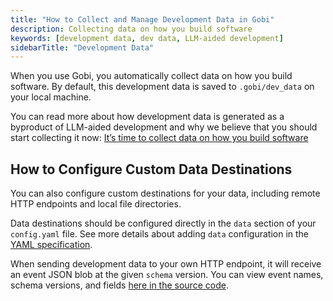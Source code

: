```yaml
---
title: "How to Collect and Manage Development Data in Gobi"
description: Collecting data on how you build software
keywords: [development data, dev data, LLM-aided development]
sidebarTitle: "Development Data"
---
```


When you use Gobi, you automatically collect data on how you build software. By default, this development data is saved to `.gobi/dev_data` on your local machine.

You can read more about how development data is generated as a byproduct of LLM-aided development and why we believe that you should start collecting it now: [It’s time to collect data on how you build software](https://blog.gourmand.dev/its-time-to-collect-data-on-how-you-build-software)

## How to Configure Custom Data Destinations

You can also configure custom destinations for your data, including remote HTTP endpoints and local file directories.

Data destinations should be configured directly in the `data` section of your `config.yaml` file. See more details about adding `data` configuration in the [YAML specification](/reference#data).

When sending development data to your own HTTP endpoint, it will receive an event JSON blob at the given `schema` version. You can view event names, schema versions, and fields [here in the source code](https://github.com/gourmand/gobi/tree/main/packages/config-yaml/src/schemas/data).
